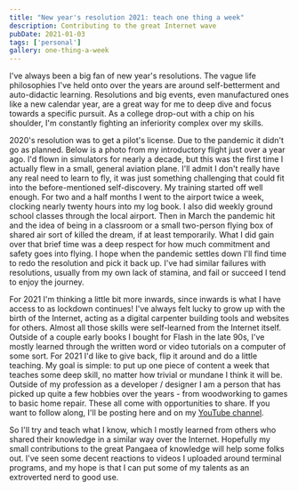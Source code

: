 ```yaml
---
title: "New year's resolution 2021: teach one thing a week"
description: Contributing to the great Internet wave
pubDate: 2021-01-03
tags: ['personal']
gallery: one-thing-a-week
---
```


I've always been a big fan of new year's resolutions. The vague life philosophies I've held onto over the years are around self-betterment and auto-didactic learning. Resolutions and big events, even manufactured ones like a new calendar year, are a great way for me to deep dive and focus towards a specific pursuit. As a college drop-out with a chip on his shoulder, I'm constantly fighting an inferiority complex over my skills.

2020's resolution was to get a pilot's license. Due to the pandemic it didn't go as planned. Below is a photo from my introductory flight just over a year ago. I'd flown in simulators for nearly a decade, but this was the first time I actually flew in a small, general aviation plane. I'll admit I don't really have any real need to learn to fly, it was just something challenging that could fit into the before-mentioned self-discovery. My training started off well enough. For two and a half months I went to the airport twice a week, clocking nearly twenty hours into my log book. I also did weekly ground school classes through the local airport. Then in March the pandemic hit and the idea of being in a classroom or a small two-person flying box of shared air sort of killed the dream, if at least temporarily. What I did gain over that brief time was a deep respect for how much commitment and safety goes into flying. I hope when the pandemic settles down I'll find time to redo the resolution and pick it back up. I've had similar failures with resolutions, usually from my own lack of stamina, and fail or succeed I tend to enjoy the journey.

For 2021 I'm thinking a little bit more inwards, since inwards is what I have access to as lockdown continues! I've always felt lucky to grow up with the birth of the Internet, acting as a digital carpenter building tools and websites for others. Almost all those skills were self-learned from the Internet itself. Outside of a couple early books I bought for Flash in the late 90s, I've mostly learned through the written word or video tutorials on a computer of some sort. For 2021 I'd like to give back, flip it around and do a little teaching. My goal is simple: to put up one piece of content a week that teaches some deep skill, no matter how trivial or mundane I think it will be. Outside of my profession as a developer / designer I am a person that has picked up quite a few hobbies over the years - from woodworking to games to basic home repair. These all come with opportunities to share. If you want to follow along, I'll be posting here and on my [YouTube channel](https://www.youtube.com/channel/UC7uO9V1Frl_wPd9d1qOm_RQ).

So I'll try and teach what I know, which I mostly learned from others who shared their knowledge in a similar way over the Internet. Hopefully my small contributions to the great Pangaea of knowledge will help some folks out. I've seen some decent reactions to videos I uploaded around terminal programs, and my hope is that I can put some of my talents as an extroverted nerd to good use.
